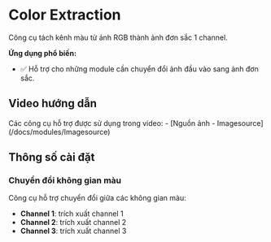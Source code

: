 # Color Extraction
Công cụ tách kênh màu từ ảnh RGB thành ảnh đơn sắc 1 channel.

**Ứng dụng phổ biến:**
- :white_check_mark: Hỗ trợ cho những module cần chuyển đổi ảnh đầu vào sang ảnh đơn sắc.

## Video hướng dẫn
<VideoPlayer url='/videos/color_extraction/color_extraction.mp4' youtubeUrl='https://www.youtube.com/watch?v=a0kNO4pFuOM' />
Các công cụ hỗ trợ được sử dụng trong video:
-   [Nguồn ảnh - Imagesource](/docs/modules/Imagesource)

## Thông số cài đặt
### Chuyển đổi không gian màu

Công cụ hỗ trợ chuyển đổi giữa các không gian màu:
-   **Channel 1**: trích xuất channel 1
-   **Channel 2**: trích xuất channel 2
-   **Channel 3**: trích xuất channel 3